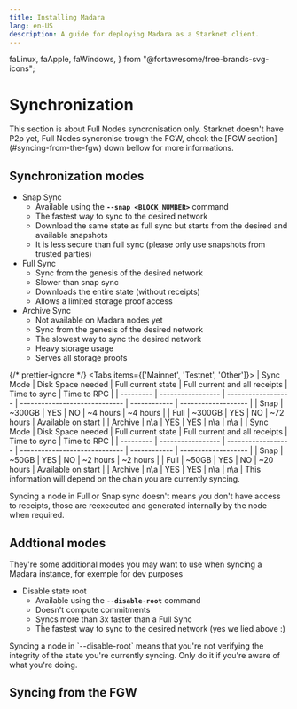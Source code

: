 ```yaml
---
title: Installing Madara
lang: en-US
description: A guide for deploying Madara as a Starknet client.
---
```


  faLinux,
  faApple,
  faWindows,
} from "@fortawesome/free-brands-svg-icons";

# Synchronization

<Callout type="info" emoji="ℹ️">
  This section is about Full Nodes syncronisation only. Starknet doesn't have P2p yet, Full Nodes syncronise trough the FGW, check the [FGW section](#syncing-from-the-fgw) down bellow for more informations.
</Callout>

## Synchronization modes

- Snap Sync
  - Available using the **`--snap <BLOCK_NUMBER>`** command
  - The fastest way to sync to the desired network
  - Download the same state as full sync but starts from the desired and available snapshots
  - It is less secure than full sync (please only use snapshots from trusted parties)
- Full Sync
  - Sync from the genesis of the desired network
  - Slower than snap sync
  - Downloads the entire state (without receipts)
  - Allows a limited storage proof access
- Archive Sync
  - Not available on Madara nodes yet
  - Sync from the genesis of the desired network
  - The slowest way to sync the desired network
  - Heavy storage usage
  - Serves all storage proofs

{/* prettier-ignore */}
<Tabs items={['Mainnet', 'Testnet', 'Other']}>
	<Tab>
  | Sync Mode | Disk Space needed | Full current state | Full current and all receipts | Time to sync | Time to RPC         |
  | --------- | ----------------- | ------------------ | ----------------------------- | ------------ | ------------------- |
  | Snap      | \~300GB           | YES                | NO                            | \~4 hours    | \~4 hours           |
  | Full      | \~300GB           | YES                | NO                            | \~72 hours   | Available on start  |
  | Archive   | n\a               | YES                | YES                           | n\a          | n\a                 |
  </Tab>
  <Tab>
    | Sync Mode | Disk Space needed | Full current state | Full current and all receipts | Time to sync | Time to RPC         |
    | --------- | ----------------- | ------------------ | ----------------------------- | ------------ | ------------------- |
    | Snap      | \~50GB            | YES                | NO                            | \~2 hours    | \~2 hours           |
    | Full      | \~50GB            | YES                | NO                            | \~20 hours   | Available on start  |
    | Archive   | n\a               | YES                | YES                           | n\a          | n\a                 |
  </Tab>
  <Tab>
    This information will depend on the chain you are currently syncing.
  </Tab>
</Tabs>

<Callout type="info" emoji="ℹ️">
  Syncing a node in Full or Snap sync doesn't means you don't have access to
  receipts, those are reexecuted and generated internally by the node when
  required.
</Callout>

## Addtional modes

They're some additional modes you may want to use when syncing a Madara instance, for exemple for dev purposes

- Disable state root
  - Available using the **`--disable-root`** command
  - Doesn't compute commitments
  - Syncs more than 3x faster than a Full Sync
  - The fastest way to sync to the desired network (yes we lied above :)

<Callout type="warning" emoji="⚠️">
  Syncing a node in `--disable-root` means that you're not verifying the
  integrity of the state you're currently syncing. Only do it if you're aware of
  what you're doing.
</Callout>

## Syncing from the FGW
